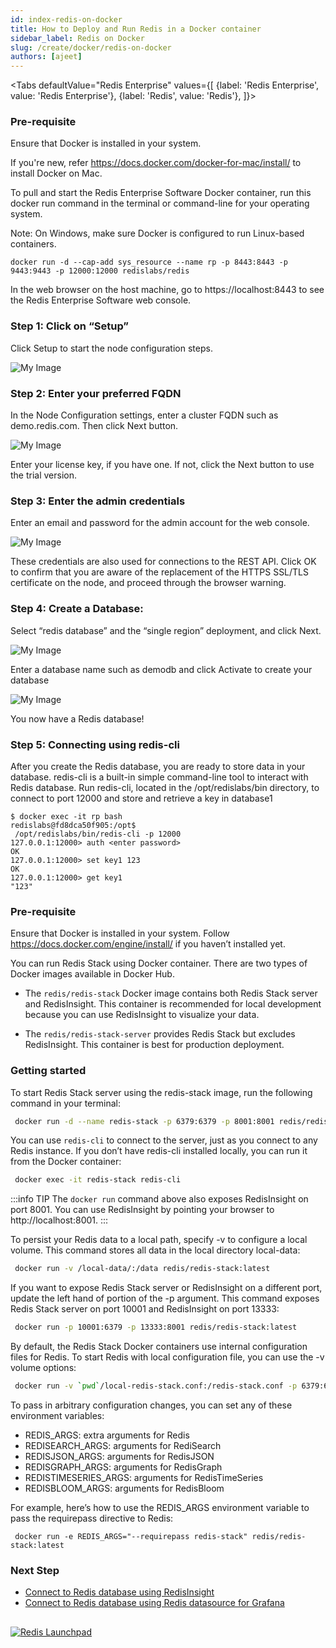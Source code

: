 ```yaml
---
id: index-redis-on-docker
title: How to Deploy and Run Redis in a Docker container
sidebar_label: Redis on Docker
slug: /create/docker/redis-on-docker
authors: [ajeet]
---
```



<Tabs
  defaultValue="Redis Enterprise"
  values={[
    {label: 'Redis Enterprise', value: 'Redis Enterprise'},
    {label: 'Redis', value: 'Redis'},
  ]}>

  <TabItem value="Redis Enterprise" className="has-small-images">


### Pre-requisite

Ensure that Docker is installed in your system.

If you're new, refer https://docs.docker.com/docker-for-mac/install/ to install Docker on Mac. 


To pull and start the Redis Enterprise Software Docker container, run this docker run command in the terminal or command-line for your operating system.

Note: On Windows, make sure Docker is configured to run Linux-based containers.

```
docker run -d --cap-add sys_resource --name rp -p 8443:8443 -p 9443:9443 -p 12000:12000 redislabs/redis
```

In the web browser on the host machine, go to https://localhost:8443 to see the Redis Enterprise Software web console.

### Step 1: Click on “Setup”

Click Setup to start the node configuration steps.


![My Image](images/resoftware-1.png)


### Step 2:  Enter your preferred FQDN 

In the Node Configuration settings, enter a cluster FQDN such as demo.redis.com. Then click Next button.

![My Image](images/resoftware-2.png)

Enter your license key, if you have one. If not, click the Next button to use the trial version.

### Step 3: Enter the admin credentials

Enter an email and password for the admin account for the web console.

![My Image](images/resoftware-4.png)

These credentials are also used for connections to the REST API. 
Click OK to confirm that you are aware of the replacement of the HTTPS SSL/TLS certificate on the node, and proceed through the browser warning.
 


### Step 4:  Create a Database:

Select “redis database” and the “single region” deployment, and click Next.

![My Image](images/resoftware-5.png)

Enter a database name such as demodb and click Activate to create your database


![My Image](images/resoftware-7.png)

You now have a Redis database!



### Step 5: Connecting using redis-cli 

After you create the Redis database, you are ready to store data in your database. redis-cli is a built-in simple command-line tool to interact with Redis database. Run redis-cli, located in the /opt/redislabs/bin directory, to connect to port 12000 and store and retrieve a key in database1

```
$ docker exec -it rp bash
redislabs@fd8dca50f905:/opt$
 /opt/redislabs/bin/redis-cli -p 12000
127.0.0.1:12000> auth <enter password>
OK
127.0.0.1:12000> set key1 123
OK
127.0.0.1:12000> get key1
"123"
```

</TabItem>
<TabItem value="Redis">


### Pre-requisite

Ensure that Docker is installed in your system. Follow https://docs.docker.com/engine/install/ if you haven’t installed yet.

You can run Redis Stack using Docker container. There are two types of Docker images available in Docker Hub.

- The `redis/redis-stack` Docker image contains both Redis Stack server and RedisInsight. This container is recommended for local development because you can use RedisInsight to visualize your data.

- The `redis/redis-stack-server` provides Redis Stack but excludes RedisInsight. This container is best for production deployment.

### Getting started

To start Redis Stack server using the redis-stack image, run the following command in your terminal:

 ```bash
  docker run -d --name redis-stack -p 6379:6379 -p 8001:8001 redis/redis-stack:latest
 ````

You can use `redis-cli` to connect to the server, just as you connect to any Redis instance.
If you don’t have redis-cli installed locally, you can run it from the Docker container:

 ```bash
  docker exec -it redis-stack redis-cli
 ```

:::info TIP
The `docker run` command above also exposes RedisInsight on port 8001. You can use RedisInsight by pointing your browser to http://localhost:8001.
:::


To persist your Redis data to a local path, specify -v to configure a local volume. This command stores all data in the local directory local-data:

 ```bash
  docker run -v /local-data/:/data redis/redis-stack:latest
 ```

If you want to expose Redis Stack server or RedisInsight on a different port, update the left hand of portion of the -p argument. This command exposes Redis Stack server on port 10001 and RedisInsight on port 13333:

 ```bash
  docker run -p 10001:6379 -p 13333:8001 redis/redis-stack:latest
 ```

By default, the Redis Stack Docker containers use internal configuration files for Redis. To start Redis with local configuration file, you can use the -v volume options:

 ```bash
  docker run -v `pwd`/local-redis-stack.conf:/redis-stack.conf -p 6379:6379 -p 8001:8001 redis/redis-stack:latest
 ```

To pass in arbitrary configuration changes, you can set any of these environment variables:

- REDIS_ARGS: extra arguments for Redis
- REDISEARCH_ARGS: arguments for RediSearch
- REDISJSON_ARGS: arguments for RedisJSON
- REDISGRAPH_ARGS: arguments for RedisGraph
- REDISTIMESERIES_ARGS: arguments for RedisTimeSeries
- REDISBLOOM_ARGS: arguments for RedisBloom

For example, here’s how to use the REDIS_ARGS environment variable to pass the requirepass directive to Redis:

 ```
  docker run -e REDIS_ARGS="--requirepass redis-stack" redis/redis-stack:latest
 ```

</TabItem>

  
</Tabs>

### Next Step

- [Connect to Redis database using RedisInsight](/explore/redisinsightv2/)
- [Connect to Redis database using Redis datasource for Grafana](/explore/redisdatasource/)

##

<div>
<a href="https://launchpad.redis.com" target="_blank" rel="noopener" className="link"> <img src="/img/launchpad.png"  className="thumb" loading="lazy" alt="Redis Launchpad" /></a>
</div>
